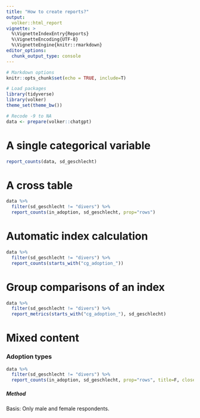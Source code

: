 ```yaml
---
title: "How to create reports?"
output: 
  volker::html_report
vignette: >
  %\VignetteIndexEntry{Reports}
  %\VignetteEncoding{UTF-8}
  %\VignetteEngine{knitr::rmarkdown}
editor_options: 
  chunk_output_type: console
---
```


```r

# Markdown options
knitr::opts_chunk$set(echo = TRUE, include=T)

# Load packages
library(tidyverse)
library(volker)
theme_set(theme_bw())

# Recode -9 to NA
data <- prepare(volker::chatgpt)

```


# A single categorical variable

```r
report_counts(data, sd_geschlecht)
```

# A cross table

```r
data %>% 
  filter(sd_geschlecht != "divers") %>% 
  report_counts(in_adoption, sd_geschlecht, prop="rows")
```

# Automatic index calculation
```r

data %>% 
  filter(sd_geschlecht != "divers") %>% 
  report_counts(starts_with("cg_adoption_"))

```


# Group comparisons of an index
```r
data %>% 
  filter(sd_geschlecht != "divers") %>% 
  report_metrics(starts_with("cg_adoption_"), sd_geschlecht)

```

# Mixed content

### Adoption types

```r
data %>% 
  filter(sd_geschlecht != "divers") %>% 
  report_counts(in_adoption, sd_geschlecht, prop="rows", title=F, close=F)
```


##### Method
Basis: Only male and female respondents.

#### {-}

